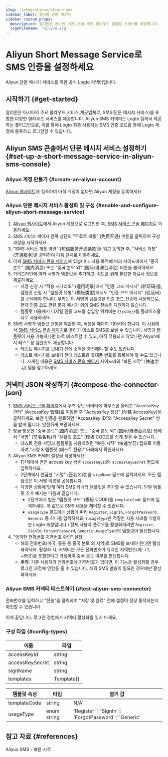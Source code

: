 ```yaml
---
slug: /integrations/aliyun-sms
sidebar_label: 알리윈 단문 메시지
sidebar_custom_props:
  description: 알리윈은 온라인 비즈니스를 위한 클라우드 컴퓨팅 서비스를 제공합니다.
  logoFilename: 'aliyun.svg'
---
```



# Aliyun Short Message Service로 SMS 인증을 설정하세요

Aliyun 단문 메시지 서비스를 위한 공식 Logto 커넥터입니다.

<GuideTip />

## 시작하기 \{#get-started}

알리윈은 아시아의 주요 클라우드 서비스 제공업체로, SMS(단문 메시지 서비스)를 포함한 다양한 클라우드 서비스를 제공합니다. Aliyun SMS 커넥터는 Logto 팀에서 제공하는 플러그인으로, 이를 통해 Logto 최종 사용자는 SMS 인증 코드를 통해 Logto 계정에 등록하고 로그인할 수 있습니다.

## Aliyun SMS 콘솔에서 단문 메시지 서비스 설정하기 \{#set-up-a-short-message-service-in-aliyun-sms-console}

### Aliyun 계정 만들기 \{#create-an-aliyun-account}

[Aliyun 웹사이트](https://cn.aliyun.com/)에 접속하여 아직 계정이 없다면 Aliyun 계정을 등록하세요.

### Aliyun 단문 메시지 서비스 활성화 및 구성 \{#enable-and-configure-aliyun-short-message-service}

1. [Aliyun 웹사이트](https://cn.aliyun.com/)에서 Aliyun 계정으로 로그인한 후, [SMS 서비스 콘솔 페이지](https://www.aliyun.com/product/sms)로 이동하세요.
2. SMS 서비스 페이지 왼쪽 상단의 "무료로 개통" (免费开通) 버튼을 클릭하여 구성 과정을 시작하세요.
3. "SMS 서비스 개통 약관" (短信服务开通条款)을 읽고 동의한 후, "서비스 개통" (开通服务)을 클릭하여 다음 단계로 이동하세요.
4. 이제 [SMS 서비스 콘솔 페이지](https://dysms.console.aliyun.com/overview)에 있습니다. 사용 목적에 따라 사이드바에서 "중국 본토" (国内消息) 또는 "중국 본토 외" (国际/港澳台消息) 버튼을 클릭하세요.
5. 가이드라인에 따라 서명과 템플릿을 추가하고, 검토를 위해 필요한 자료나 정보를 제출하세요.
   - 서명 신청 시 "적용 시나리오" (适用场景)에서 "인증 코드 메시지" (验证码)를, 템플릿 신청 시 "템플릿 유형" (模板类型)에서도 "인증 코드 메시지" (验证码)를 선택해야 합니다. 우리는 이 서명과 템플릿을 인증 코드 전송에 사용하므로, 현재 인증 코드 관련 문자 메시지 외의 SMS 전송은 지원하지 않습니다.
   - 템플릿 내용에서 디지털 인증 코드를 삽입할 위치에는 `{{code}}`를 플레이스홀더로 사용하세요.
6. SMS 서명과 템플릿 신청을 제출한 후, 적용될 때까지 기다려야 합니다. 이 시점에서 [SMS 서비스 콘솔 페이지](https://dysms.console.aliyun.com/overview)로 돌아가 테스트 SMS를 보낼 수 있습니다. 서명과 템플릿이 사용 가능하다면 바로 테스트할 수 있고, 아직 적용되지 않았다면 Aliyun에서 테스트용 템플릿도 제공합니다.
   - 테스트 메시지를 보내기 전에 소액을 충전해야 할 수도 있습니다.
   - 테스트 메시지를 보내기 전에 테스트용 휴대폰 번호를 등록해야 할 수도 있습니다. 자세한 내용은 [SMS 서비스 콘솔 페이지](https://dysms.console.aliyun.com/overview) 사이드바의 "빠른 시작" (快速学习) 탭을 참고하세요.

## 커넥터 JSON 작성하기 \{#compose-the-connector-json}

1. [SMS 서비스 콘솔 페이지](https://dysms.console.aliyun.com/overview)에서 우측 상단 아바타에 마우스를 올리고 "AccessKey 관리" (AccessKey 管理)로 이동한 후 "AccessKey 생성" (创建 AccessKey)을 클릭하세요. 보안 인증을 완료하면 "AccessKey ID"와 "AccessKey Secret" 쌍을 받게 됩니다. 안전하게 보관하세요.
2. 방금 방문한 "중국 본토" (国内消息) 또는 "중국 본토 외" (国际/港澳台消息) 탭에서 "서명" (签名名称)과 "템플릿 코드" (模板 CODE)를 쉽게 찾을 수 있습니다.
   - 테스트 전용 서명과 템플릿을 사용하려면 "빠른 시작" (快速学习) 탭으로 이동하여 "서명 & 템플릿 (테스트 전용)" 아래에서 확인하세요.
3. Aliyun SMS 커넥터 설정을 작성하세요:
   - 1단계에서 받은 access key 쌍을 `accessKeyId`와 `accessKeySecret` 필드에 입력하세요.
   - 2단계에서 언급한 "서명" (签名名称)을 `signName` 필드에 입력하세요. 모든 템플릿은 이 서명 이름을 공유합니다.
   - 다양한 상황에 맞게 여러 SMS 커넥터 템플릿을 추가할 수 있습니다. 단일 템플릿 추가 예시는 다음과 같습니다:
     - 2단계에서 받은 "템플릿 코드" (模板 CODE)를 `templateCode` 필드에 입력하세요. 이 값으로 SMS 내용을 제어할 수 있습니다.
     - `usageType` 필드에는 상황에 따라 `Register`, `SignIn`, `ForgotPassword`, `Generic` 중 하나를 입력하세요. (`usageType`은 적절한 사용 사례를 식별하는 Logto 속성입니다.) 전체 사용자 플로우를 활성화하려면 `Register`, `SignIn`, `ForgotPassword`, `Generic` usageType의 템플릿이 필요합니다.
4. "엄격한 전화번호 지역번호 확인" 설정:
   - 해외 전화번호(미국, 홍콩 등 중국 본토 외 지역)로 SMS를 보내야 한다면 활성화하세요. 활성화 시, 커넥터는 모든 전화번호가 유효한 지역번호(예: +1, +852)를 포함한다고 가정하여 중국 본토 여부를 판단합니다.
   - **주의**: 기존 사용자의 전화번호에 지역번호가 없다면, 이 기능을 활성화할 경우 로그인 과정에 영향을 줄 수 있습니다. 해외 SMS 발송이 필요한 경우에만 활성화하세요.

### Aliyun SMS 커넥터 테스트하기 \{#test-aliyun-sms-connector}

전화번호를 입력하고 "전송"을 클릭하여 "저장 및 완료" 전에 설정이 정상 동작하는지 확인할 수 있습니다.

이제 끝입니다. <MainSiteUrl href="/connectors/sms-connectors/#enable-phone-number-sign-up-or-sign-in">로그인 경험에서 커넥터 활성화</MainSiteUrl>를 잊지 마세요.

### 구성 타입 \{#config-types}

| 이름            | 타입       |
| --------------- | ---------- |
| accessKeyId     | string     |
| accessKeySecret | string     |
| signName        | string     |
| templates       | Template[] |

| 템플릿 속성  | 타입        | 열거 값                                                 |
| ------------ | ----------- | ------------------------------------------------------- |
| templateCode | string      | N/A                                                     |
| usageType    | enum string | 'Register' \| 'SignIn' \| 'ForgotPassword' \| 'Generic' |

## 참고 자료 \{#references}

<Url href="https://dysms.console.aliyun.com/quickstart">Aliyun SMS - 빠른 시작</Url>
